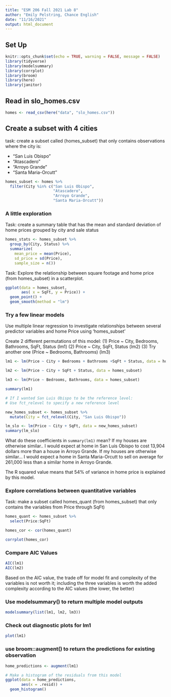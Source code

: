```yaml
---
title: "ESM 206 Fall 2021 Lab 8"
author: "Emily Pelstring, Chance English"
date: "11/16/2021"
output: html_document
---
```


## Set Up 

```r
knitr::opts_chunk$set(echo = TRUE, warning = FALSE, message = FALSE)
library(tidyverse)
library(modelsummary)
library(corrplot)
library(broom)
library(here)
library(janitor)
```

## Read in slo_homes.csv

```r
homes <- read_csv(here("data", "slo_homes.csv"))
```

## Create a subset with 4 cities

task: create a subset called (homes_subset) that only contains observations where the city is: 

- "San Luis Obispo" 
- "Atascadero" 
- "Arroyo Grande" 
- "Santa Maria-Orcutt" 

```r
homes_subset <- homes %>%
  filter(City %in% c("San Luis Obispo",
                     "Atascadero",
                     "Arroyo Grande",
                     "Santa Maria-Orcutt"))
```

### A little exploration 

Task: create a summary table that has the mean and standard deviation of home prices grouped by city and sale status 

```r
homes_stats <- homes_subset %>%
  group_by(City, Status) %>%
  summarize(
    mean_price = mean(Price),
    sd_price = sd(Price),
    sample_size = n())
```

Task: Explore the relationship between square footage and home price (from homes_subset) in a scatterplot.

```r
ggplot(data = homes_subset, 
       aes( x = SqFt, y = Price)) + 
  geom_point() + 
  geom_smooth(method = "lm")
```

### Try a few linear models 

Use multiple linear regression to investigate relationships between several predictor variables and home Price using 'homes_subset'  

Create 2 different permutations of this model: 
(1) Price ~ City, Bedrooms, Bathrooms, SqFt, Status (lm1)
(2) Price ~ City, SqFt, Status (lm2)
(3) Try another one (Price ~ Bedrooms, Bathrooms) (lm3)

```r
lm1 <- lm(Price ~ City + Bedrooms + Bathrooms +SqFt + Status, data = homes_subset)

lm2 <- lm(Price ~ City + SqFt + Status, data = homes_subset)

lm3 <- lm(Price ~ Bedrooms, Bathrooms, data = homes_subset)

summary(lm1)

# If I wanted San Luis Obispo to be the reference level: 
# Use fct_relevel to specify a new reference level 

new_homes_subset <- homes_subset %>%
  mutate(City = fct_relevel(City, "San Luis Obispo"))

lm_slo <- lm(Price ~ City + SqFt, data = new_homes_subset)
summary(lm_slo)
```

What do these coefficients in `summary(lm1)` mean? 
If my houses are otherwise similar.. I would expect at home in San Luis Obispo to cost 13,904 dollars more than a house in Arroyo Grande. 
If my houses are otherwise similar... I would expect a home in Santa Maria-Orcutt to sell on average for 261,000 less than a similar home in Arroyo Grande. 

The R squared value means that 54% of variance in home price is explained by this model. 

### Explore correlations between quantitative variables 

Task: make a subset called homes_quant (from homes_subset) that only contains the variables from Price through SqFt)

```r
homes_quant <- homes_subset %>%
  select(Price:SqFt)

homes_cor <- cor(homes_quant)

corrplot(homes_cor)
```

### Compare AIC Values 

```r
AIC(lm1)
AIC(lm2)
```

Based on the AIC value, the trade off for model fit and complexity of the variables is not worth it; including the three variables is worth the added complexity according to the AIC values (the lower, the better)

### Use modelsummary() to return multiple model outputs 

```r
modelsummary(list(lm1, lm2, lm3))
```

### Check out diagnostic plots for lm1

```r
plot(lm1)
```

### use broom::augment() to return the predictions for existing observation 

```r
home_predictions <- augment(lm1)

# Make a histogram of the residuals from this model 
ggplot(data = home_predictions, 
       aes(x = .resid)) +
  geom_histogram()
```

